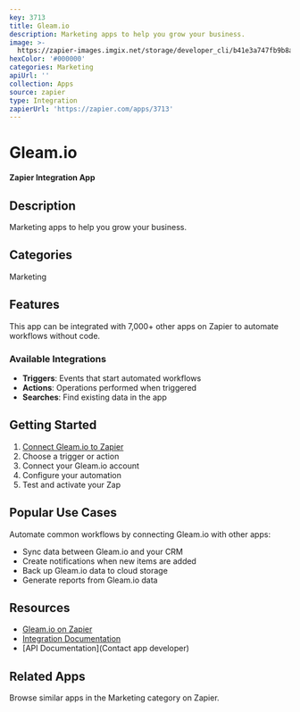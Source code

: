 ```yaml
---
key: 3713
title: Gleam.io
description: Marketing apps to help you grow your business.
image: >-
  https://zapier-images.imgix.net/storage/developer_cli/b41e3a747fb9b8a30a92e4419bce6654.png?auto=format%2Ccompress&ixlib=python-3.0.0&q=50
hexColor: '#000000'
categories: Marketing
apiUrl: ''
collection: Apps
source: zapier
type: Integration
zapierUrl: 'https://zapier.com/apps/3713'
---
```

# Gleam.io

**Zapier Integration App**

## Description

Marketing apps to help you grow your business.

## Categories

Marketing

## Features

This app can be integrated with 7,000+ other apps on Zapier to automate workflows without code.

### Available Integrations

- **Triggers**: Events that start automated workflows
- **Actions**: Operations performed when triggered
- **Searches**: Find existing data in the app

## Getting Started

1. [Connect Gleam.io to Zapier](https://zapier.com/apps/3713)
2. Choose a trigger or action
3. Connect your Gleam.io account
4. Configure your automation
5. Test and activate your Zap

## Popular Use Cases

Automate common workflows by connecting Gleam.io with other apps:

- Sync data between Gleam.io and your CRM
- Create notifications when new items are added
- Back up Gleam.io data to cloud storage
- Generate reports from Gleam.io data

## Resources

- [Gleam.io on Zapier](https://zapier.com/apps/3713)
- [Integration Documentation](https://zapier.com/apps/3713/integrations)
- [API Documentation](Contact app developer)

## Related Apps

Browse similar apps in the Marketing category on Zapier.
